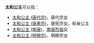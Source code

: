 '''太和公主'''可以指：

*[[太和公主_(唐代宗)|太和公主 (唐代宗)]]，唐代宗女
*[[太和公主_(唐憲宗)|太和公主 (唐憲宗)]]，唐宪宗女，和亲公主
*[[太和公主_(南唐)|太和公主 (南唐)]]，[[南唐烈祖|南唐烈祖]]女
*[[太和公主_(明穆宗)|太和公主 (明穆宗)]]，明穆宗女

{{Disambig|Cat=公主封号消歧义}}